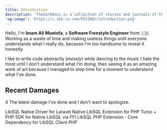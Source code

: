 ```yaml
---
title: Introduction
description: 'TheDarkDocs is a collection of stories and journals of the most phenomenal discoveries in the Internet universe.'
'og:image': 'https://i.ibb.co.com/PGYZNQr/introduction.png'
---
```


Hello, I'm **Imam Ali Mustofa**, a **Software Freestyle Engineer** from 🇮🇩. Working as a waste of time and making useless things until everyone understands what I really do, because I'm too handsome to reveal it honestly.

I like to write code abstractly (_messly_) while dancing to the music I hate the most until I don't understand what I'm doing, then seeing it as an amazing work of art because I managed to stop time for a moment to understand what I've done.

## Recent Damages

4 The latest damage I've done and I don't want to apologize.

<CardGroup cols={2}>
  <Card
    title="LibSQL Driver Laravel"
    icon="laravel"
  >
    LibSQL Native Driver for Laravel
  </Card>
  <Card
    title="LibSQL Extension"
    icon="rust"
    href="/dark-extensions/introduction"
  >
    Native LibSQL Extension for PHP
  </Card>
  <Card
    title="LibSQL Client PHP"
    icon="php"
  >
    Turso + PHP SDK for Native LibSQL via FFI
  </Card>
  <Card
    title="LibSQL PHP Ext"
    icon="php"
  >
    LibSQL PHP Extension - Core Dependency for LibSQL Client PHP
  </Card>
</CardGroup>
